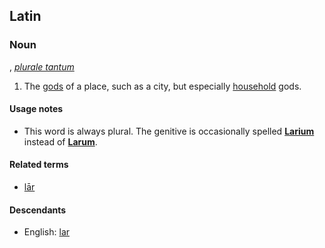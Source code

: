 ==Latin==

===Noun===
{{la-noun|Larēs|Larum|Larum|m|third}}, ''[[plurale tantum]]''

# The [[god]]s of a place, such as a city, but especially [[household]] gods.

====Usage notes====
* This word is always plural.  The genitive is occasionally spelled '''[[Larium]]''' instead of '''[[Larum]]'''.

====Related terms====
* [[lar#Latin|lār]]

====Descendants====
*English: [[lar]]